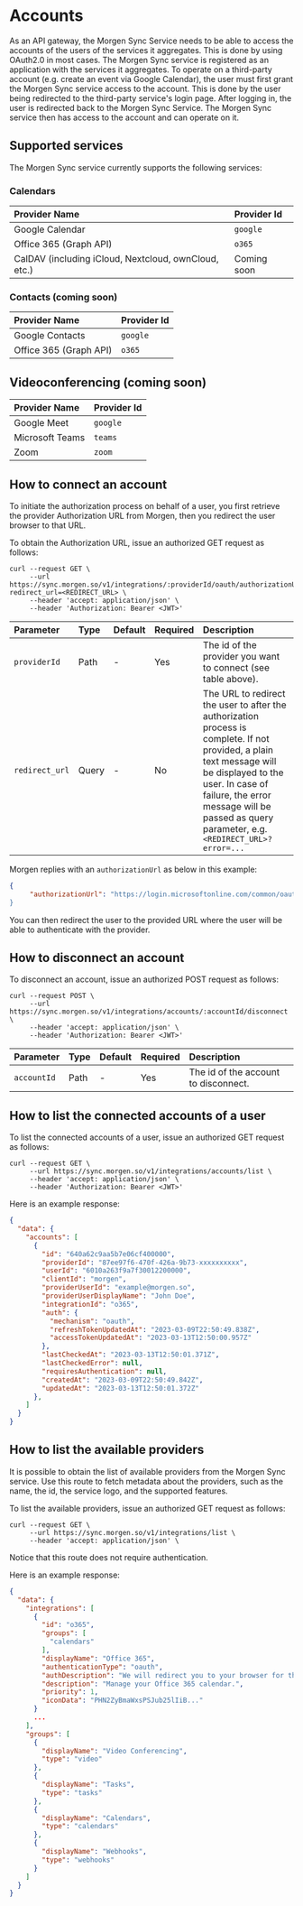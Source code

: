 # Accounts

As an API gateway, the Morgen Sync Service needs to be able to access the accounts of the users of the
services it aggregates. This is done by using OAuth2.0 in most cases. The Morgen Sync service is registered
as an application with the services it aggregates. To operate on a third-party account (e.g. create an event via
Google Calendar), the user must first grant the Morgen Sync service access to the account. This is done by the
user being redirected to the third-party service's login page. After logging in, the user is redirected back to
the Morgen Sync Service. The Morgen Sync service then has access to the account and can operate on it.

## Supported services
The Morgen Sync service currently supports the following services:

### Calendars

| Provider Name              | Provider Id | 
| :-----                     | :----       |
| Google Calendar            | `google`    | 
| Office 365 (Graph API)     | `o365`      | 
| CalDAV (including iCloud, Nextcloud, ownCloud, etc.) | Coming soon |


### Contacts (coming soon)

| Provider Name              | Provider Id | 
| :-----                     | :----       |
| Google Contacts            | `google`    | 
| Office 365 (Graph API)     | `o365`      | 


## Videoconferencing (coming soon)

| Provider Name              | Provider Id | 
| :-----                     | :----       |
| Google Meet                | `google`    | 
| Microsoft Teams            | `teams`      | 
| Zoom                       | `zoom` |

## How to connect an account

To initiate the authorization process on behalf of a user, you first retrieve the provider Authorization URL 
from Morgen, then you redirect the user browser to that URL.

To obtain the Authorization URL, issue an authorized GET request as follows:

```
curl --request GET \
     --url https://sync.morgen.so/v1/integrations/:providerId/oauth/authorizationUrl?redirect_url=<REDIRECT_URL> \
     --header 'accept: application/json' \
     --header 'Authorization: Bearer <JWT>'
```

| Parameter | Type | Default | Required | Description |
| :-----    | :---- | :---- | :---- | :---- |
| `providerId` | Path | - | Yes | The id of the provider you want to connect (see table above). |
| `redirect_url` | Query | - | No | The URL to redirect the user to after the authorization process is complete. If not provided, a plain text message will be displayed to the user. In case of failure, the error message will be passed as query parameter, e.g. `<REDIRECT_URL>?error=...`  |


Morgen replies with an `authorizationUrl` as below in this example:

```json
{
     "authorizationUrl": "https://login.microsoftonline.com/common/oauth2/v2.0/authorize?client_id=5ef323da-xxxx-xxxx-xxxx-xxxxxxxf&redirect_uri=https%3A%2F%2Fsync.morgen.so%2Fv1%2Fintegrations%2Fo365%2Foauth%2Fcallback&response_type=code&state=KQv-rNsqSybWIbhY-C6Ga&scope=openid%20email%20profile%20offline_access%20MailboxSettings.ReadWrite%20User.ReadWrite%20User.ReadBasic.All%20Contacts.ReadWrite%20Calendars.ReadWrite%20Calendars.ReadWrite.Shared&access_type=offline&prompt=consent""
}

```

You can then redirect the user to the provided URL where the user will be able to authenticate with the provider.

## How to disconnect an account

To disconnect an account, issue an authorized POST request as follows:

```
curl --request POST \
     --url https://sync.morgen.so/v1/integrations/accounts/:accountId/disconnect \
     --header 'accept: application/json' \
     --header 'Authorization: Bearer <JWT>'
```

| Parameter | Type | Default | Required | Description |
| :-----    | :---- | :---- | :---- | :---- |
| `accountId` | Path | - | Yes | The id of the account to disconnect. |


## How to list the connected accounts of a user

To list the connected accounts of a user, issue an authorized GET request as follows:

```
curl --request GET \
     --url https://sync.morgen.so/v1/integrations/accounts/list \
     --header 'accept: application/json' \
     --header 'Authorization: Bearer <JWT>'
```

Here is an example response:

```json
{
  "data": {
    "accounts": [
      {
        "id": "640a62c9aa5b7e06cf400000",
        "providerId": "87ee97f6-470f-426a-9b73-xxxxxxxxxx",
        "userId": "6010a263f9a7f30012200000",
        "clientId": "morgen",
        "providerUserId": "example@morgen.so",
        "providerUserDisplayName": "John Doe",
        "integrationId": "o365",
        "auth": {
          "mechanism": "oauth",
          "refreshTokenUpdatedAt": "2023-03-09T22:50:49.838Z",
          "accessTokenUpdatedAt": "2023-03-13T12:50:00.957Z"
        },
        "lastCheckedAt": "2023-03-13T12:50:01.371Z",
        "lastCheckedError": null,
        "requiresAuthentication": null,
        "createdAt": "2023-03-09T22:50:49.842Z",
        "updatedAt": "2023-03-13T12:50:01.372Z"
      },
    ]
  }
}
```

## How to list the available providers

It is possible to obtain the list of available providers from the Morgen Sync service.
Use this route to fetch metadata about the providers, such as the name, the id, the service logo, and the supported features.

To list the available providers, issue an authorized GET request as follows:


```
curl --request GET \
     --url https://sync.morgen.so/v1/integrations/list \
     --header 'accept: application/json' \
```

Notice that this route does not require authentication.

Here is an example response:

```json
{
  "data": {
    "integrations": [
      {
        "id": "o365",
        "groups": [
          "calendars"
        ],
        "displayName": "Office 365",
        "authenticationType": "oauth",
        "authDescription": "We will redirect you to your browser for the authentication with Microsoft.",
        "description": "Manage your Office 365 calendar.",
        "priority": 1,
        "iconData": "PHN2ZyBmaWxsPSJub25lIiB..."
      }
      ...
    ],
    "groups": [
      {
        "displayName": "Video Conferencing",
        "type": "video"
      },
      {
        "displayName": "Tasks",
        "type": "tasks"
      },
      {
        "displayName": "Calendars",
        "type": "calendars"
      },
      {
        "displayName": "Webhooks",
        "type": "webhooks"
      }
    ]
  }
}
```